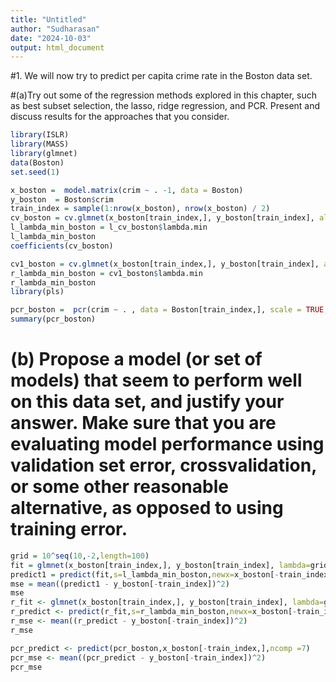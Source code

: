---
title: "Untitled"
author: "Sudharasan"
date: "2024-10-03"
output: html_document
---

#1.	We will now try to predict per capita crime rate in the Boston data set.

#(a)Try out some of the regression methods explored in this chapter, such as best subset selection, the lasso, ridge regression, and PCR. Present and discuss results for the approaches that you consider. 


```{r}
library(ISLR)
library(MASS)
library(glmnet)
data(Boston)
set.seed(1)
```

```{r}
x_boston =  model.matrix(crim ~ . -1, data = Boston)
y_boston  = Boston$crim
train_index = sample(1:nrow(x_boston), nrow(x_boston) / 2)
cv_boston = cv.glmnet(x_boston[train_index,], y_boston[train_index], alpha = 1)
l_lambda_min_boston = l_cv_boston$lambda.min
l_lambda_min_boston
coefficients(cv_boston)
```
```{r}
cv1_boston = cv.glmnet(x_boston[train_index,], y_boston[train_index], alpha = 0)
r_lambda_min_boston = cv1_boston$lambda.min
r_lambda_min_boston
library(pls)
```
```{r}
pcr_boston =  pcr(crim ~ . , data = Boston[train_index,], scale = TRUE, validation = "CV")
summary(pcr_boston)
```

# (b) Propose a model (or set of models) that seem to perform well on this data set, and justify your answer. Make sure that you are evaluating model performance using validation set error, crossvalidation, or some other reasonable alternative, as opposed to using training error.

```{r}
grid = 10^seq(10,-2,length=100)
fit = glmnet(x_boston[train_index,], y_boston[train_index], lambda=grid, alpha=1)
predict1 = predict(fit,s=l_lambda_min_boston,newx=x_boston[-train_index,])
mse = mean((predict1 - y_boston[-train_index])^2)
mse
r_fit <- glmnet(x_boston[train_index,], y_boston[train_index], lambda=grid, alpha=0)
r_predict <- predict(r_fit,s=r_lambda_min_boston,newx=x_boston[-train_index,])
r_mse <- mean((r_predict - y_boston[-train_index])^2)
r_mse
```
```{r}
pcr_predict <- predict(pcr_boston,x_boston[-train_index,],ncomp =7)
pcr_mse <- mean((pcr_predict - y_boston[-train_index])^2)
pcr_mse
```

